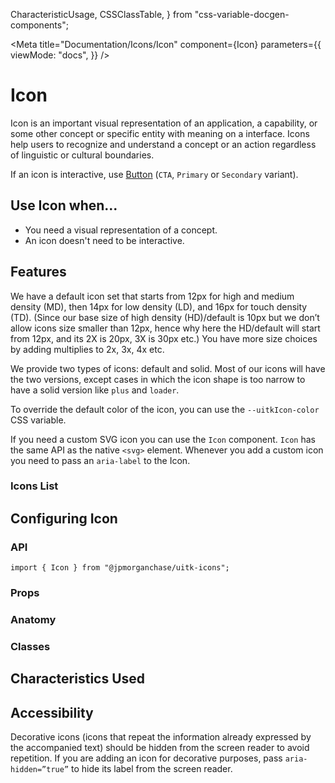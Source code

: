 
  CharacteristicUsage,
  CSSClassTable,
} from "css-variable-docgen-components";

<Meta
  title="Documentation/Icons/Icon"
  component={Icon}
  parameters={{
    viewMode: "docs",
  }}
/>

# Icon

Icon is an important visual representation of an application, a capability, or some other concept or specific entity with meaning on a interface. Icons help users to recognize and understand a concept or an action regardless of linguistic or cultural boundaries.

If an icon is interactive, use [Button](?path=/docs/documentation-core-button--button-variants) (`CTA`, `Primary` or `Secondary` variant).

<Canvas>
  <Story id="icons-icon--toolkit-icon" />
</Canvas>

## Use Icon when...

- You need a visual representation of a concept.
- An icon doesn't need to be interactive.

## Features

We have a default icon set that starts from 12px for high and medium density (MD), then 14px for low density (LD), and 16px for touch density (TD). (Since our base size of high density (HD)/default is 10px but we don’t allow icons size smaller than 12px, hence why here the HD/default will start from 12px, and its 2X is 20px, 3X is 30px etc.)
You have more size choices by adding multiplies to 2x, 3x, 4x etc.

<Canvas>
  <Story id="icons-icon--toolkit-icon-multiple-sizes" />
</Canvas>

We provide two types of icons: default and solid. Most of our icons will have the two versions, except cases in which the icon shape is too narrow to have a solid version like `plus` and `loader`.

<Canvas>
  <Story id="icons-icon--toolkit-types" />
</Canvas>

To override the default color of the icon, you can use the `--uitkIcon-color` CSS variable.

<Canvas>
  <AddDocumentIcon
    style={{ "--uitkIcon-color": "var(--uitk-status-info-foreground)" }}
  />
</Canvas>

If you need a custom SVG icon you can use the `Icon` component. `Icon` has the same API as the native `<svg>` element. Whenever you add a custom icon you need to pass an `aria-label` to the Icon.

<Canvas>
  <Story id="icons-icon--custom-svg-icon" />
</Canvas>

### Icons List

<Canvas>
  <Story id="icons-icon--all-icons-with-search" />
</Canvas>

## Configuring Icon

### API

```
import { Icon } from "@jpmorganchase/uitk-icons";
```

### Props

<ArgsTable of={Icon} />

### Anatomy

<Canvas>
  <ComponentAnatomy>
    <AddDocumentIcon />
  </ComponentAnatomy>
</Canvas>

### Classes

<CSSClassTable of={Icon} />

## Characteristics Used

<CharacteristicUsage of={Icon} />

<HelpAndSupport />

## Accessibility

Decorative icons (icons that repeat the information already expressed by the accompanied text) should be hidden from the screen reader to avoid repetition.
If you are adding an icon for decorative purposes, pass `aria-hidden=”true”` to hide its label from the screen reader.
